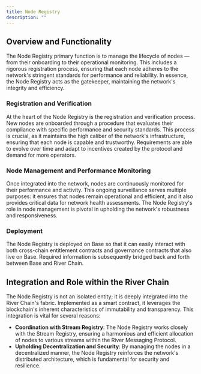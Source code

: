 ```yaml
---
title: Node Registry
description: ""
---
```


## Overview and Functionality

The Node Registry primary function is to manage the lifecycle of nodes — from their onboarding to their operational monitoring. This includes a rigorous registration process, ensuring that each node adheres to the network's stringent standards for performance and reliability. In essence, the Node Registry acts as the gatekeeper, maintaining the network's integrity and efficiency.

### Registration and Verification

At the heart of the Node Registry is the registration and verification process. New nodes are onboarded through a procedure that evaluates their compliance with specific performance and security standards. This process is crucial, as it maintains the high caliber of the network's infrastructure, ensuring that each node is capable and trustworthy. Requirements are able to evolve over time and adapt to incentives created by the protocol and demand for more operators.

### Node Management and Performance Monitoring

Once integrated into the network, nodes are continuously monitored for their performance and activity. This ongoing surveillance serves multiple purposes: it ensures that nodes remain operational and efficient, and it also provides critical data for network health assessments. The Node Registry's role in node management is pivotal in upholding the network's robustness and responsiveness.

### Deployment

The Node Registry is deployed on Base so that it can easily interact with both cross-chain entitlement contracts and governance contracts that also live on Base. Required information is subsequently bridged back and forth between Base and River Chain.

## Integration and Role within the River Chain

The Node Registry is not an isolated entity; it is deeply integrated into the River Chain's fabric. Implemented as a smart contract, it leverages the blockchain's inherent characteristics of immutability and transparency. This integration is vital for several reasons:

- **Coordination with Stream Registry**: The Node Registry works closely with the Stream Registry, ensuring a harmonious and efficient allocation of nodes to various streams within the River Messaging Protocol.
- **Upholding Decentralization and Security**: By managing the nodes in a decentralized manner, the Node Registry reinforces the network's distributed architecture, which is fundamental for security and resilience.
